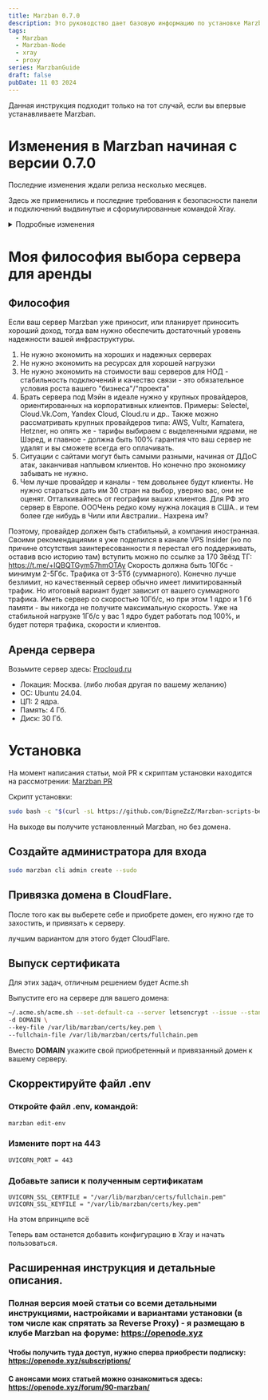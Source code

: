 ```yaml
---
title: Marzban 0.7.0
description: Это руководство дает базовую информацию по установке Marzban согласно информации из официального репозитория.
tags:
  - Marzban
  - Marzban-Node
  - xray
  - proxy
series: MarzbanGuide
draft: false
pubDate: 11 03 2024
---
```


Данная инструкция подходит только на тот случай, если вы впервые устанавливаете Marzban.

# Изменения в Marzban начиная с версии 0.7.0

Последние изменения ждали релиза несколько месяцев.

Здесь же применились и последние требования к безопасности панели и подключений выдвинутые и сформулированные командой Xray.

<details>
  <summary>Подробные изменения</summary>

🚀 Улучшения

-   **telegramBot:** Добавлено время ожидания для onhold ([3c2bbed](https://github.com/Gozargah/Marzban/commit/3c2bbed23563f58aadae846e3ae2951ac24a0973))
-   Добавлена поддержка списка адресов в hosts ([e80e119](https://github.com/Gozargah/Marzban/commit/e80e119ee8ce83e093927a1ac4b0cb241ef00112))
-   **subscription:** Добавлен шаблон настроек для Clash ([94a3f28](https://github.com/Gozargah/Marzban/commit/94a3f28198d317ae9f5f9cb8c7c4ade1da79f5ee))
-   **subscription:** Синхронизирован splithttp с версией 1.8.23 ([d0c16a1](https://github.com/Gozargah/Marzban/commit/d0c16a1b2978bcd645b6605e84895e8e9c1e7b92))
-   Переменные SQLALCHEMY\_POOL\_SIZE и SQLIALCHEMY\_MAX\_OVERFLOW ([cea7f2f](https://github.com/Gozargah/Marzban/commit/cea7f2f70692f84b39a5c0eadf0edf766de6b020))
-   Переменные для настройки интервала задач: JOB\_CORE\_HEALTH\_CHECK\_INTERVAL, JOB\_RECORD\_NODE\_USAGES\_INTERVAL, JOB\_RECORD\_USER\_USAGES\_INTERVAL, JOB\_REVIEW\_USERS\_INTERVAL, JOB\_SEND\_NOTIFICATIONS\_INTERVAL ([2d50bf9](https://github.com/Gozargah/Marzban/commit/2d50bf94ff9baa27977cbf1e5e311d005eb99ee8))
-   Добавлен выбор узла для логов в CoreSettingsModal.tsx ([b4dbba7](https://github.com/Gozargah/Marzban/commit/b4dbba7f75087ebb38cf46bf69c2377a219f1134))
-   Добавлена функция дублирования хоста в HostsDialog ([48b91c2](https://github.com/Gozargah/Marzban/commit/48b91c2aafb0197ed70c70623379c61c53101988))
-   Добавлены иконки вверх и вниз для изменения порядка хостов ([1a3c0a0](https://github.com/Gozargah/Marzban/commit/1a3c0a040f4d719901d1ee216bb25a6450fb8db7))
-   Добавлен белый список IP/хостов для отключения уведомлений о входе ([b6d2658](https://github.com/Gozargah/Marzban/commit/b6d2658e56e075e841a6ca190c440bf8045327d5))
-   **api:** Добавлена возможность расчета потребления для администраторов ([c2c98b7](https://github.com/Gozargah/Marzban/commit/c2c98b76b919d88353ab922753caaae72af0c214))
-   Добавлен шум в hosts ([7d738cd](https://github.com/Gozargah/Marzban/commit/7d738cdd854eca1dda914a005f838c28604ef21e))
-   Добавлена поддержка новых переменных для splithttp ([2a7636a](https://github.com/Gozargah/Marzban/commit/2a7636a85bd13efd1fd17ca75a9cda7d5bdcd85c))
-   Добавлена поддержка протокола Transport RAW ([8942abe](https://github.com/Gozargah/Marzban/commit/8942abee7a0a14460e798614f1524c4fd749261c))

🩹 Исправления

-   Принудительное требование SSL для публичного доступа [XTLS/Xray-core#3884](https://github.com/XTLS/Xray-core/pull/3884) ([e60e54f](https://github.com/Gozargah/Marzban/commit/e60e54f55c6ea7f84f9f9c6024368d78935b790d))
-   **subscription:** Отправка корректной сортировки для разных версий v2rayng ([5c5503d](https://github.com/Gozargah/Marzban/commit/5c5503d8b9dac538d8840ce4688ed89299530115))
-   Исправлена ошибка редактирования протокола пользователя в Telegram-боте ([ef82864](https://github.com/Gozargah/Marzban/commit/ef828648f1f419c13362928358393669e02d3cb6))
-   Исправлена ошибка сброса использования у пользователя в Telegram-боте ([92fdeef](https://github.com/Gozargah/Marzban/commit/92fdeef7ff7be977b98159a9dac556bd4886c37f))
-   Добавлена документация для работы с БД ([48a5ad2](https://github.com/Gozargah/Marzban/commit/48a5ad22717e6923d88b3b449c2813e6ae436eb5))
-   Исправлена ошибка ссылок в Telegram-боте, когда on\_hold равно null ([d69fac6](https://github.com/Gozargah/Marzban/commit/d69fac63d793b325c0bf816ec07ab95412a71537))
-   **subscription:** Удалён user-agent для sing-box и clash ([ff03e3a](https://github.com/Gozargah/Marzban/commit/ff03e3afce52f4953aaa7d971e0524903d0f1bfb))
-   Единый строковый порт для v2ray-json ([8f0c909](https://github.com/Gozargah/Marzban/commit/8f0c9095ea98ccd0d469a04974a9bc99d77d5d18))
-   Небольшие исправления статуса on\_hold в telegram-bot ([cf98e95](https://github.com/Gozargah/Marzban/commit/cf98e95ccf69eff84fd5042747ff67021800fa56))
-   Перехват ошибки, если не найден шаблон настроек ([582b2bb](https://github.com/Gozargah/Marzban/commit/582b2bba61b6461bb9d15e7fabede803e3539676))
-   **config:** Повреждение данных hosts ([6483e42](https://github.com/Gozargah/Marzban/commit/6483e42df85ddc461e0eb9c8c4546a949f72e571))
-   Обновление документации статуса пользователя ([3fb46c1](https://github.com/Gozargah/Marzban/commit/3fb46c1bbd4b12e6966829122389aedbd7bd7471))
-   Исправление некоторых багов на фронтенде ([2f2cbd1](https://github.com/Gozargah/Marzban/commit/2f2cbd1b3eb73d11f34de781c570701300e7afb8))
-   **subscription:** Разделение настроек http и none header ([e4bd603](https://github.com/Gozargah/Marzban/commit/e4bd603e135f4bb231f67ec2ce22473c6ffb0f94))
-   **subscription:** Разделение настроек http и h2 ([2260d28](https://github.com/Gozargah/Marzban/commit/2260d285b012beff45de500d3e3737b4504a3efb))
-   **subscription:** Мульти-режим для grpc ([a2ba2c0](https://github.com/Gozargah/Marzban/commit/a2ba2c009fb8f99ac3bfb8641763f200d6511c54))
-   **subscription:** Singbox ws игнорирует wsSettings ([c02ef96](https://github.com/Gozargah/Marzban/commit/c02ef96fe55def332c8fa14430fe8acb48ee368f))
-   **subscription:** Использование неправильной переменной в настройках ([70dfb6d](https://github.com/Gozargah/Marzban/commit/70dfb6d7e162952111f62675be673b4d4f6c3e83))
-   **subscription:** Предотвращение использования noneSettings как настройки безопасности ([87dca23](https://github.com/Gozargah/Marzban/commit/87dca230b611c0c86f00c9ec9b66bde77a2bf9b3))
-   Неверная конфигурация как внешняя ([c63f95a](https://github.com/Gozargah/Marzban/commit/c63f95a7c2c2f34a16df679dd0593a5f94570e68))
-   **subscription:** Предотвращение создания network\_setting для reality ([fb77570](https://github.com/Gozargah/Marzban/commit/fb7757077801e104203a1ec372b775eb6e5715ed))
-   **subscription:** Временное отключение shuffle, чтобы избежать отправки неверных данных ([e7d6756](https://github.com/Gozargah/Marzban/commit/e7d6756bb3e8d6e558769340326ae18356adae5d))
-   **splithttp:** Значение по умолчанию для splithttp ([aa664a2](https://github.com/Gozargah/Marzban/commit/aa664a28acdd2d3af8894c7a14d689ea69e9cc3e))
-   NOTIFY\_DAYS\_LEFT ([530649d](https://github.com/Gozargah/Marzban/commit/530649d6957b4f57fef10d19c82395a67c37f7ba))
-   Ошибка Pydantic в user.links ([25c07ac](https://github.com/Gozargah/Marzban/commit/25c07ac5a25c2b8deb167a2c0012954ba5066bdd))
-   Удаление RANDOMIZE\_SUBSCRIPTION\_CONFIGS ([cb7aa7a](https://github.com/Gozargah/Marzban/commit/cb7aa7a8d5d6669f54ed44a56f2d4bc72b7ac28b))
-   **subscription:** Использование deepcopy для предотвращения конфликтов ([f7d20b6](https://github.com/Gozargah/Marzban/commit/f7d20b672c242a3153af830baf5e6e40200eb582))
-   Совместимость Marzban-cli с python3.8 ([f3e6197](https://github.com/Gozargah/Marzban/commit/f3e6197454e70cf4db2dbd3ce8d3f61ec703d8a8))
-   Предотвращение ошибки при входе, если request.client отсутствует ([d77eb30](https://github.com/Gozargah/Marzban/commit/d77eb30cca48e6f01a9307596dc03522d3eb59ac))
-   **subscription:** Исправление потока Vless и заголовка tcp ([7a0a9ca](https://github.com/Gozargah/Marzban/commit/7a0a9ca4f6d14672cf069d4df20576907595e783))
-   Отображение подписки в Hiddify в user\_subscription ([5169810](https://github.com/Gozargah/Marzban/commit/516981062612fea44736dd4460e1ab389d42956d))
-   Аннулирование подписки не обновляет конфигурацию xray в Telegram-боте ([791a7f2](https://github.com/Gozargah/Marzban/commit/791a7f2f0845bc1b1a5b95f76b40832b86aef4f7))
-   Изменение outbound тега на proxy в пользовательской конфигурации v2ray ([eb84a09](https://github.com/Gozargah/Marzban/commit/eb84a09da41ec9266080366d5cb6715bebde2400))
-   Предотвращение дублирования имен в clash ([e37a3da](https://github.com/Gozargah/Marzban/commit/e37a3da5207df048f71970875fa126733f769241))
-   **subscription:** Исправление потока Vless и заголовка tcp ([efc55ac](https://github.com/Gozargah/Marzban/commit/efc55ac3181a3f44c6e79d677b8c138f1d489566))
-   **subscription:** Заголовок tcp без tls и пустой тип заголовка ([241d823](https://github.com/Gozargah/Marzban/commit/241d823460059714077a718a45f4cd646f77ba32))
-   Исправление некоторых багов api ([a10745d](https://github.com/Gozargah/Marzban/commit/a10745dfb1a119bdbbb0db0f76fa4d0bae2c5875))
-   Предотвращение передачи неожиданных переменных для генерации подписки ([f1395ee](https://github.com/Gozargah/Marzban/commit/f1395ee93253fbd7801ccb74119cc6afebbe3105))
-   Избежание создания словаря при каждом запросе и удаление внешней проверки ([47d8336](https://github.com/Gozargah/Marzban/commit/47d8336dc48a6336173152e84d65eb320585bd98))
-   Неправильное написание ALLOWED\_ORIGINS ([f0a7e21](https://github.com/Gozargah/Marzban/commit/f0a7e2187329c1689d31d34e95e59efc81f1d393))
-   Проблема с Node\_user\_usages ([68dab4c](https://github.com/Gozargah/Marzban/commit/68dab4cd1092c9e452e8bcca151c40b8ec0f6bad))
-   Ошибка Node\_usage ([1332c7a](https://github.com/Gozargah/Marzban/commit/1332c7ab0b06d43054d986d8d28e5bc10eac5e80))
-   Ошибочный рефакторинг (использование неверного админа по полю) ([d7281c2](https://github.com/Gozargah/Marzban/commit/d7281c2c84b47aa6e8fddea287f7001c9b1702da))
-   Рефакторинг функции validate\_dates для избежания дублирования кода ([aea3273](https://github.com/Gozargah/Marzban/commit/aea3273cd7c327d9870c435cb6a6c3d0741737d0))
-   Telegram-бот не отправляет результат лимита пользователя ([0ebbff3](https://github.com/Gozargah/Marzban/commit/0ebbff30520fb0d5cfbf45f5ca15031fe9cc6bb4))
-   **db:** Миграция настроек шума ([#1352](https://github.com/Gozargah/Marzban/pull/1352))
-   **hosts:** Проверка наличия шума ([dcc9fd9](https://github.com/Gozargah/Marzban/commit/dcc9fd9e224a24c7b11e7047770d7799ab898136))
-   **subscription:** Удаление поля network для sing-box ([f9c15a1](https://github.com/Gozargah/Marzban/commit/f9c15a1e61309351fb8935fd8e34eaef51c3f265))
-   **Subscription:** Корректное создание списка proxy remarks для конфигурации clash ([#1357](https://github.com/Gozargah/Marzban/pull/1357))
-   **config:** Http и allyes ([bc81290](https://github.com/Gozargah/Marzban/commit/bc81290e3e1454759cca8b38e2b52f35b2e1cba5))
-   Clash-meta неожиданный аргумент 'remark' ([9d49a11](https://github.com/Gozargah/Marzban/commit/9d49a11d2381dd72ee6ef199d3cf23e73f4b81f0))
-   **subscription:** Транспорт H3 ([a930ed4](https://github.com/Gozargah/Marzban/commit/a930ed41260857cca7726170db70afaa55ad62aa))
-   Добавлен DASHBOARD\_PATH как базовый URL vites в dev-среде ([327e79a](https://github.com/Gozargah/Marzban/commit/327e79afaeadac6b04d6084cf03577273a8bf28a))
-   Циклический импорт ([75bcdd9](https://github.com/Gozargah/Marzban/commit/75bcdd98825b4d44a206e78871a9d3cd81af0dfb))

💅 Рефакторинг

-   **api:** ⚠️ Добавлен роутер к API ([cf6d8ac](https://github.com/Gozargah/Marzban/commit/cf6d8ac13c854f6b3e335fcc1a24ac57c0d5468a))
-   **admin-endpoints:** ⚠️ Рефакторинг админских точек доступа и добавлены две новые зависимости ([e87e15b](https://github.com/Gozargah/Marzban/commit/e87e15bc28dc432c06ff9b52a1cd74c845ccbc74))
-   **node-endpoints:** ⚠️ Рефакторинг точек доступа узлов и добавлены две новые зависимости для узлов ([cf4472b](https://github.com/Gozargah/Marzban/commit/cf4472b46fbf6d6985cdcc9f04e1ea10e3125901))
-   **system-endpoints:** ⚠️ Рефакторинг системных точек доступа ([d631db5](https://github.com/Gozargah/Marzban/commit/d631db54e4f7aabdc58f545536025efb8a56f876))
-   **core-endpoints:** ⚠️ Рефакторинг основных точек доступа ([ee341cb](https://github.com/Gozargah/Marzban/commit/ee341cb88003c92982bb8ef785d45af584bc6994))
-   **usertemplates-endpoints:** ⚠️ Рефакторинг точек доступа шаблонов пользователей ([6918f7f](https://github.com/Gozargah/Marzban/commit/6918f7fa09e460a123578266920113037637e3c2))
-   **home-endpoints:** ⚠️ Рефакторинг точек доступа главной страницы ([36532a9](https://github.com/Gozargah/Marzban/commit/36532a97916a8e7a7d046e162effb9c9aabf5432))
-   **sub-endpoints:** ⚠️ Рефакторинг точек доступа подписок ([215bf32](https://github.com/Gozargah/Marzban/commit/215bf32d5974ff1b9c5eda62c29cc22fcc4ec33b))
-   **user:** ⚠️ Рефакторинг API пользователя и исправление функции validate_dates ([b551447](https://github.com/Gozargah/Marzban/commit/b5514472e82240edbd232830ba0c45b8fa253f12))

📖 Документация

-   Шаблоны для V2ray и sing-box ([1f0d8dd](https://github.com/Gozargah/Marzban/commit/1f0d8dd30ab4eea962c5dba9934135f074d5a65c))
-   Добавлены поддерживаемые сети для sing-box и v2ray ([4209ef4](https://github.com/Gozargah/Marzban/commit/4209ef477443b7909e27ccbbdb2662f3d46c2856))

🏡 Технические задачи

-   **subscription:** Использование union вместо динамического типа ([d19f567](https://github.com/Gozargah/Marzban/commit/d19f567b56d07cdf9d6c29453d9224dccbbcd922))
-   **subscription:** Настраиваемые параметры конфигурации для v2ray-json и sing-box ([68a7936](https://github.com/Gozargah/Marzban/commit/68a79364fbc348ae5482c80709e2a2c1e94045e4))
-   **subscription:** Использование fsring вместо if else ([9b6741a](https://github.com/Gozargah/Marzban/commit/9b6741af0bc7f3c9f9b99330efa8805e2f65a4c7))
-   **subscription:** Использование deepcopy вместо copy ([d5822b7](https://github.com/Gozargah/Marzban/commit/d5822b7b710d5ae1325ed781ecd4e88859941106))
-   Исправление значения переменной env ([a287147](https://github.com/Gozargah/Marzban/commit/a28714769ba6bd9fd6514a212641dfed25b29cd1))
-   Удаление MASTER\_SERVER\_USAGE\_RATIO ([8695b8c](https://github.com/Gozargah/Marzban/commit/8695b8c644c034a31a6cd2caaca5e3162d2d9fd7))
-   Удаление CSS класса Box Shadow, изменение "Host" на "Master" в CoreSettingsModal.tsx ([eac8f06](https://github.com/Gozargah/Marzban/commit/eac8f062848e7c86b4954834c0b98ee165366e79))
-   Изменение названия белого списка входа ([ae5b6a6](https://github.com/Gozargah/Marzban/commit/ae5b6a68e4102cc8ebb6833f0b2e1677993aa34f))
-   Перенос маршрута главной страницы в модуль роутеров ([d87fee5](https://github.com/Gozargah/Marzban/commit/d87fee5ccc4c6c2cd94300f52ff83ea2d408368f))
-   **subscription:** Создание исходящих соединений для Dialer ([30201ba](https://github.com/Gozargah/Marzban/commit/30201ba5f606c6c40cfa05ca7603a173a0391b4a))

⚠️ Критические изменения

-   **api:** ⚠️ Добавлен роутер к API ([cf6d8ac](https://github.com/Gozargah/Marzban/commit/cf6d8ac13c854f6b3e335fcc1a24ac57c0d5468a))
-   **admin-endpoints:** ⚠️ Рефакторинг админских точек доступа и добавлены две новые зависимости ([e87e15b](https://github.com/Gozargah/Marzban/commit/e87e15bc28dc432c06ff9b52a1cd74c845ccbc74))
-   **node-endpoints:** ⚠️ Рефакторинг точек доступа узлов и добавлены две новые зависимости для узлов ([cf4472b](https://github.com/Gozargah/Marzban/commit/cf4472b46fbf6d6985cdcc9f04e1ea10e3125901))
-   **system-endpoints:** ⚠️ Рефакторинг системных точек доступа ([d631db5](https://github.com/Gozargah/Marzban/commit/d631db54e4f7aabdc58f545536025efb8a56f876))
-   **core-endpoints:** ⚠️ Рефакторинг основных точек доступа ([ee341cb](https://github.com/Gozargah/Marzban/commit/ee341cb88003c92982bb8ef785d45af584bc6994))
-   **usertemplates-endpoints:** ⚠️ Рефакторинг точек доступа шаблонов пользователей ([6918f7f](https://github.com/Gozargah/Marzban/commit/6918f7fa09e460a123578266920113037637e3c2))
-   **home-endpoints:** ⚠️ Рефакторинг точек доступа главной страницы ([36532a9](https://github.com/Gozargah/Marzban/commit/36532a97916a8e7a7d046e162effb9c9aabf5432))
-   **sub-endpoints:** ⚠️ Рефакторинг точек доступа подписок ([215bf32](https://github.com/Gozargah/Marzban/commit/215bf32d5974ff1b9c5eda62c29cc22fcc4ec33b))
-   **user:** ⚠️ Рефакторинг API пользователя и исправление функции validate_dates ([b551447](https://github.com/Gozargah/Marzban/commit/b5514472e82240edbd232830ba0c45b8fa253f12))


Подробнее тут: **https://github.com/Gozargah/Marzban/releases/tag/v0.7.0**

</details>

# Моя философия выбора сервера для аренды

## Философия

Если ваш сервер Marzban уже приносит, или планирует приносить хороший доход, тогда вам нужно обеспечить достаточный уровень надежности вашей инфраструктуры.
1. Не нужно экономить на хороших и надежных серверах
2. Не нужно экономить на ресурсах для хорошей нагрузки
3. Не нужно экономить на стоимости ваш серверов для НОД - стабильность подключений и качество связи - это обязательное условия роста вашего "бизнеса"/"проекта"
4. Брать сервера под Мэйн в идеале нужно у крупных провайдеров, ориентированных на корпоративных клиентов. Примеры: Selectel, Cloud.Vk.Com, Yandex Cloud, Cloud.ru и др..
Также можно рассматривать крупных провайдеров типа: AWS, Vultr, Kamatera, Hetzner, но опять же - тарифы выбираем с выделенными ядрами, не Шэред, и главное - должна быть 100% гарантия что ваш сервер не удалят и вы сможете всегда его оплачивать.
5. Ситуации с сайтами могут быть самыми разными, начиная от ДДоС атак, заканчивая наплывом клиентов. Но конечно про экономику забывать не нужно.
6. Чем лучше провайдер и каналы - тем довольнее будут клиенты. Не нужно стараться дать им 30 стран на выбор, уверяю вас, они не оценят. Отталкивайтесь от географии ваших клиентов. Для РФ это сервер в Европе. ОООЧень редко кому нужна локация в США.. и тем более где нибудь в Чили или Австралии.. Нахрена им?

Поэтому, провайдер должен быть стабильный, а компания иностранная. 
Своими рекомендациями я уже поделился в канале VPS Insider (но по причине отсутствия заинтересованности я перестал его поддерживать, оставив всю историю там) вступить можно по ссылке за 170 Звёзд ТГ: https://t.me/+lQBQTGym57hmOTAy
Скорость должна быть 10Гбс - минимум 2-5Гбс. Трафика от 3-5Тб (суммарного). Конечно лучше безлимит, но качественный сервер обычно имеет лимитированный трафик. Но итоговый вариант будет зависит от вашего суммарного трафика.
Иметь сервер со скоростью 10Гб/с, но при этом 1 ядро и 1 Гб памяти - вы никогда не получите максимальную скорость. Уже на стабильной нагрузке 1Гб/с у вас 1 ядро будет работать под 100%, и будет потеря трафика, скорости и клиентов.

## Аренда сервера

Возьмите сервер здесь: [Procloud.ru](https://procloud.ru?referral_id=274473)

- Локация: Москва. (либо любая другая по вашему желанию)
- ОС: Ubuntu 24.04.
- ЦП: 2 ядра.
- Память: 4 Гб.
- Диск: 30 Гб.

# Установка

На момент написания статьи, мой PR к скриптам установки находится на рассмотрении: [Marzban PR](https://github.com/Gozargah/Marzban-scripts/pull/29)

Скрипт установки:

```bash
sudo bash -c "$(curl -sL https://github.com/DigneZzZ/Marzban-scripts-beta/raw/main/marzban.sh)" @ install --database mariadb
```

На выходе вы получите установленный Marzban, но без домена.

## Создайте администратора для входа

```bash
sudo marzban cli admin create --sudo
```

## Привязка домена в CloudFlare.

После того как вы выберете себе и приобрете домен, его нужно где то захостить, и привязать к серверу.

лучшим вариантом для этого будет CloudFlare.

## Выпуск сертификата 

Для этих задач, отличным решением будет Acme.sh 

Выпустите его на сервере для вашего домена:

```bash
~/.acme.sh/acme.sh --set-default-ca --server letsencrypt --issue --standalone \
-d DOMAIN \
--key-file /var/lib/marzban/certs/key.pem \
--fullchain-file /var/lib/marzban/certs/fullchain.pem
```

Вместо **DOMAIN** укажите свой приобретенный и привязанный домен к вашему серверу.

## Скорректируйте файл .env

### Откройте файл .env, командой:

```bash
marzban edit-env
```

### Измените порт на 443
```bash
UVICORN_PORT = 443
```

### Добавьте записи к полученным сертификатам

```shell
UVICORN_SSL_CERTFILE = "/var/lib/marzban/certs/fullchain.pem"
UVICORN_SSL_KEYFILE = "/var/lib/marzban/certs/key.pem"
```

На этом впринципе всё

Теперь вам останется добавить конфигурацию в Xray и начать пользоваться.

## Расширенная инструкция и детальные описания.

### Полная версия моей статьи со всеми детальными инструкциями, настройками и вариантами установки (в том числе как спрятать за Reverse Proxy) - я размещаю в клубе Marzban на форуме: https://openode.xyz

#### Чтобы получить туда доступ, нужно сперва приобрести подписку: https://openode.xyz/subscriptions/

#### С анонсами моих статьей можно ознакомиться здесь: https://openode.xyz/forum/90-marzban/
